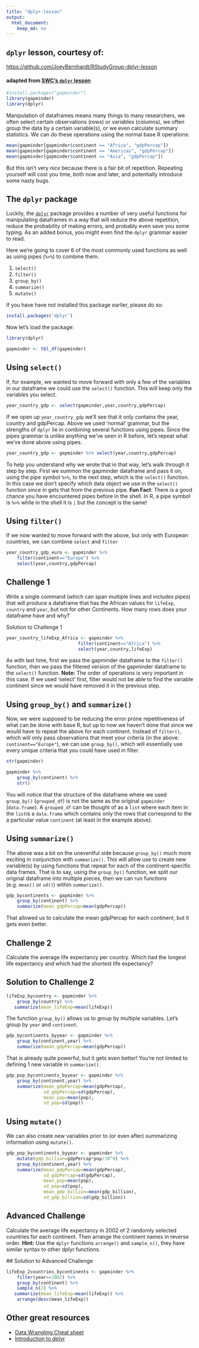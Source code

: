 ```yaml
---
title: "dplyr-lesson"
output: 
  html_document: 
    keep_md: no
---
```


## `dplyr` lesson, courtesy of:

<https://github.com/JoeyBernhardt/RStudyGroup-dplyr-lesson>

#### adapted from [SWC's `dplyr` lesson](http://swcarpentry.github.io/r-novice-gapminder/13-dplyr/)

```r
#install.packages("gapminder")
library(gapminder)
library(dplyr)
```

Manipulation of dataframes means many things to many researchers, we often
select certain observations (rows) or variables (columns), we often group the
data by a certain variable(s), or we even calculate summary statistics. We can
do these operations using the normal base R operations:

```r
mean(gapminder[gapminder$continent == "Africa", "gdpPercap"])
mean(gapminder[gapminder$continent == "Americas", "gdpPercap"])
mean(gapminder[gapminder$continent == "Asia", "gdpPercap"])
```

But this isn't very *nice* because there is a fair bit of repetition. Repeating
yourself will cost you time, both now and later, and potentially introduce some
nasty bugs.

## The `dplyr` package

Luckily, the [`dplyr`](https://cran.r-project.org/web/packages/dplyr/dplyr.pdf)
package provides a number of very useful functions for manipulating dataframes
in a way that will reduce the above repetition, reduce the probability of making
errors, and probably even save you some typing. As an added bonus, you might
even find the `dplyr` grammar easier to read.

Here we're going to cover 6 of the most commonly used functions as well as using
pipes (`%>%`) to combine them.

1. `select()`
2. `filter()`
3. `group_by()`
4. `summarize()`
5. `mutate()`

If you have have not installed this package earlier, please do so:

```r
install.packages('dplyr')
```

Now let's load the package:

```r
library(dplyr)
```

```r
gapminder <- tbl_df(gapminder)
```

## Using `select()`

If, for example, we wanted to move forward with only a few of the variables in
our dataframe we could use the `select()` function. This will keep only the
variables you select.

```r
year_country_gdp <- select(gapminder,year,country,gdpPercap)
```



If we open up `year_country_gdp` we'll see that it only contains the year,
country and gdpPercap. Above we used 'normal' grammar, but the strengths of
`dplyr` lie in combining several functions using pipes. Since the pipes grammar
is unlike anything we've seen in R before, let's repeat what we've done above
using pipes.

```r
year_country_gdp <- gapminder %>% select(year,country,gdpPercap)
```

To help you understand why we wrote that in that way, let's walk through it step
by step. First we summon the gapminder dataframe and pass it on, using the pipe
symbol `%>%`, to the next step, which is the `select()` function. In this case
we don't specify which data object we use in the `select()` function since in
gets that from the previous pipe. **Fun Fact**: There is a good chance you have
encountered pipes before in the shell. In R, a pipe symbol is `%>%` while in the
shell it is `|` but the concept is the same!

## Using `filter()`

If we now wanted to move forward with the above, but only with European
countries, we can combine `select` and `filter`

```r
year_country_gdp_euro <- gapminder %>%
    filter(continent=="Europe") %>%
    select(year,country,gdpPercap)
```

## Challenge 1

Write a single command (which can span multiple lines and includes pipes) that
will produce a dataframe that has the African values for `lifeExp`, `country`
and `year`, but not for other Continents.  How many rows does your dataframe
have and why?

Solution to Challenge 1
```r
year_country_lifeExp_Africa <- gapminder %>%
                           filter(continent=="Africa") %>%
                           select(year,country,lifeExp)
```                           



As with last time, first we pass the gapminder dataframe to the `filter()`
function, then we pass the filtered version of the gapminder dataframe to the
`select()` function. **Note:** The order of operations is very important in this
case. If we used 'select' first, filter would not be able to find the variable
continent since we would have removed it in the previous step.

## Using `group_by()` and `summarize()`

Now, we were supposed to be reducing the error prone repetitiveness of what can
be done with base R, but up to now we haven't done that since we would have to
repeat the above for each continent. Instead of `filter()`, which will only pass
observations that meet your criteria (in the above: `continent=="Europe"`), we
can use `group_by()`, which will essentially use every unique criteria that you
could have used in filter.

```r
str(gapminder)

gapminder %>%
	group_by(continent) %>% 
	str()
```
You will notice that the structure of the dataframe where we used `group_by()`
(`grouped_df`) is not the same as the original `gapminder` (`data.frame`). A
`grouped_df` can be thought of as a `list` where each item in the `list`is a
`data.frame` which contains only the rows that correspond to the a particular
value `continent` (at least in the example above).



## Using `summarize()`

The above was a bit on the uneventful side because `group_by()` much more
exciting in conjunction with `summarize()`. This will allow use to create new
variable(s) by using functions that repeat for each of the continent-specific
data frames. That is to say, using the `group_by()` function, we split our
original dataframe into multiple pieces, then we can run functions
(e.g. `mean()` or `sd()`) within `summarize()`.

```r
gdp_bycontinents <- gapminder %>%
    group_by(continent) %>%
    summarize(mean_gdpPercap=mean(gdpPercap))
```



That allowed us to calculate the mean gdpPercap for each continent, but it gets
even better.

## Challenge 2


 Calculate the average life expectancy per country. Which had the longest life
 expectancy and which had the shortest life expectancy?

## Solution to Challenge 2

```r
lifeExp_bycountry <- gapminder %>%
    group_by(country) %>%
   summarize(mean_lifeExp=mean(lifeExp))
```

The function `group_by()` allows us to group by multiple variables. Let's group by `year` and `continent`.


```r
gdp_bycontinents_byyear <- gapminder %>%
    group_by(continent,year) %>%
    summarize(mean_gdpPercap=mean(gdpPercap)) 
```

That is already quite powerful, but it gets even better! You're not limited to defining 1 new variable in `summarize()`.

```r
gdp_pop_bycontinents_byyear <- gapminder %>%
    group_by(continent,year) %>%
    summarize(mean_gdpPercap=mean(gdpPercap),
              sd_gdpPercap=sd(gdpPercap),
              mean_pop=mean(pop),
              sd_pop=sd(pop))
```

## Using `mutate()`

We can also create new variables prior to (or even after) summarizing information using `mutate()`.

```r
gdp_pop_bycontinents_byyear <- gapminder %>%
    mutate(gdp_billion=gdpPercap*pop/10^9) %>%
    group_by(continent,year) %>%
    summarize(mean_gdpPercap=mean(gdpPercap),
              sd_gdpPercap=sd(gdpPercap),
              mean_pop=mean(pop),
              sd_pop=sd(pop),
              mean_gdp_billion=mean(gdp_billion),
              sd_gdp_billion=sd(gdp_billion))
```



## Advanced Challenge

 Calculate the average life expectancy in 2002 of 2 randomly selected countries
 for each continent. Then arrange the continent names in reverse order.
 **Hint:** Use the `dplyr` functions `arrange()` and `sample_n()`, they have
 similar syntax to other dplyr functions.

 ## Solution to Advanced Challenge
```r
lifeExp_2countries_bycontinents <- gapminder %>%
    filter(year==2002) %>%
    group_by(continent) %>%
    sample_n(2) %>%
   summarize(mean_lifeExp=mean(lifeExp)) %>%
    arrange(desc(mean_lifeExp))
```


## Other great resources

* [Data Wrangling Cheat sheet](https://www.rstudio.com/wp-content/uploads/2015/02/data-wrangling-cheatsheet.pdf)
* [Introduction to dplyr](https://cran.rstudio.com/web/packages/dplyr/vignettes/introduction.html)

